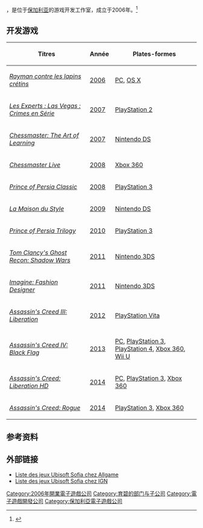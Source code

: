 {{NoteTA
| G1=Games
}}

{{vgname2|育碧索非亚|en=Ubisoft Sofia}}，是位于[[保加利亚|保加利亚]]的游戏开发工作室，成立于2006年。<ref name="Profil">{{Cite web |url=http://www.giantbomb.com/ubisoft-sofia/65-6268/ |title=Profil Ubisoft Sofia sur Giant Bomb |accessdate=2015-11-01 |archive-date=2012-12-13 |archive-url=https://web.archive.org/web/20121213172839/http://www.giantbomb.com/ubisoft-sofia/65-6268/ |dead-url=no }}</ref>

== 开发游戏 ==

{| class="wikitable sortable"
! Titres !! Année !! Plates-formes
|-
| ''[[Rayman_contre_les_lapins_crétins|Rayman contre les lapins crétins]]'' || [[2006|2006]] || [[个人电脑|PC]], [[OS_X|OS X]]
|-
| ''[[Les_Experts_:_Las_Vegas_:_Crimes_en_Série|Les Experts : Las Vegas : Crimes en Série]]'' || [[2007|2007]] || [[PlayStation_2|PlayStation 2]]
|-
| ''[[Chessmaster|Chessmaster: The Art of Learning]]'' || [[2007|2007]] || [[Nintendo_DS|Nintendo DS]]
|-
| ''[[Chessmaster|Chessmaster Live]]'' || [[2008|2008]] || [[Xbox_360|Xbox 360]]
|-
| ''[[Prince_of_Persia_Classic#Ann.C3.A9es_2000|Prince of Persia Classic]]'' || [[2008|2008]] || [[PlayStation_3|PlayStation 3]]
|-
| ''[[La_Maison_du_Style|La Maison du Style]]'' || [[2009|2009]] || [[Nintendo_DS|Nintendo DS]]
|-
| ''[[Prince_of_Persia_Trilogy|Prince of Persia Trilogy]]'' || [[2010|2010]] || [[PlayStation_3|PlayStation 3]]
|-
| ''[[Tom_Clancy's_Ghost_Recon:_Shadow_Wars|Tom Clancy's Ghost Recon: Shadow Wars]]'' || [[2011|2011]] || [[Nintendo_3DS|Nintendo 3DS]]
|-
| ''[[Imagine:_Fashion_Designer|Imagine: Fashion Designer]]'' || [[2011|2011]] || [[Nintendo_3DS|Nintendo 3DS]]
|-
| ''[[Assassin's_Creed_III:_Liberation|Assassin's Creed III: Liberation]]'' || [[2012|2012]] || [[PlayStation_Vita|PlayStation Vita]]
|-
| ''[[Assassin's_Creed_IV:_Black_Flag|Assassin's Creed IV: Black Flag]]'' || [[2013|2013]] || [[个人电脑|PC]], [[PlayStation_3|PlayStation 3]], [[PlayStation_4|PlayStation 4]], [[Xbox_360|Xbox 360]], [[Wii_U|Wii U]]
|-
| ''[[Assassin's_Creed_III:_Liberation|Assassin's Creed: Liberation HD]]'' || [[2014|2014]] || [[个人电脑|PC]], [[PlayStation_3|PlayStation 3]], [[Xbox_360|Xbox 360]]
|-
| ''[[Assassin's_Creed:_Rogue|Assassin's Creed: Rogue]]'' || [[2014|2014]] || [[PlayStation_3|PlayStation 3]], [[Xbox_360|Xbox 360]]
|}

== 参考资料 ==
{{Reflist}}

== 外部链接 ==
* [http://www.allgame.com/company.php?id=29558&tab=developed&sort=date_asc {{Wayback|url=http://www.allgame.com/company.php?id=29558&tab=developed&sort=date_asc |date=20141211130334 }} Liste des jeux Ubisoft Sofia chez [[Allgame|Allgame]]]
* [http://archive.wikiwix.com/cache/20151101040706/http://uk.ign.com/companies/ubisoft-sofia Liste des jeux Ubisoft Sofia chez [[IGN|IGN]]]

{{Ubisoft}}
{{Ubisoft-stub}}
{{Europe-videogame-company-stub}}

{{DEFAULTSORT:Ubisoft Sofia}}
[[Category:2006年開業電子遊戲公司|Category:2006年開業電子遊戲公司]]
[[Category:育碧的部门与子公司|Category:育碧的部门与子公司]]
[[Category:電子遊戲開發公司|Category:電子遊戲開發公司]]
[[Category:保加利亞電子遊戲公司|Category:保加利亞電子遊戲公司]]